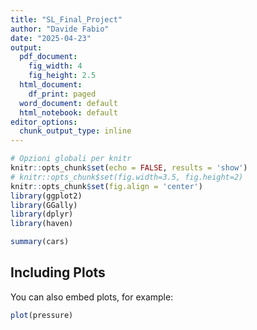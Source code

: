 ```yaml
---
title: "SL_Final_Project"
author: "Davide Fabio"
date: "2025-04-23"
output:
  pdf_document:
    fig_width: 4
    fig_height: 2.5
  html_document:
    df_print: paged
  word_document: default
  html_notebook: default
editor_options: 
  chunk_output_type: inline
---
```


```r
# Opzioni globali per knitr
knitr::opts_chunk$set(echo = FALSE, results = 'show')
# knitr::opts_chunk$set(fig.width=3.5, fig.height=2)
knitr::opts_chunk$set(fig.align = 'center')
library(ggplot2)
library(GGally)
library(dplyr)
library(haven)
```

```r
summary(cars)
```

## Including Plots

You can also embed plots, for example:

```r
plot(pressure)
```


